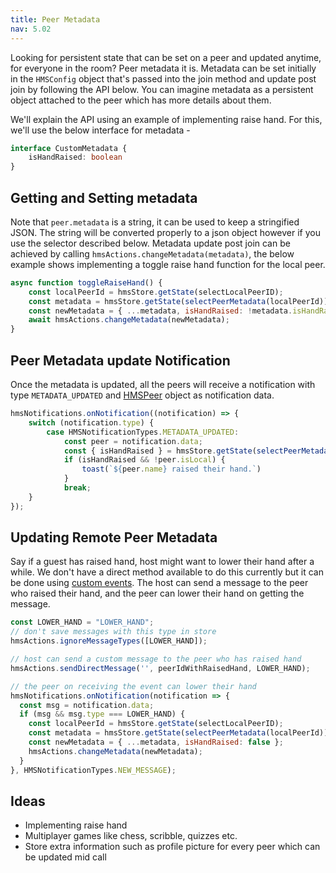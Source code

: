 ```yaml
---
title: Peer Metadata
nav: 5.02
---
```


Looking for persistent state that can be set on a peer and updated anytime, for everyone in the room? Peer metadata it is.
Metadata can be set initially in the `HMSConfig` object that's passed into the join method and update post join by
following the API below. You can imagine metadata as a persistent object attached to the peer which has more details about
them.

We'll explain the API using an example of implementing raise hand. For this, we'll use the below interface for metadata -

```ts
interface CustomMetadata {
    isHandRaised: boolean
}
```


## Getting and Setting metadata

Note that `peer.metadata` is a string, it can be used to keep a stringified JSON. The string will be converted properly
to a json object however if you use the selector described below.
Metadata update post join can be achieved by calling `hmsActions.changeMetadata(metadata)`, the below example shows implementing a toggle raise
hand function for the local peer.

```js
async function toggleRaiseHand() {
    const localPeerId = hmsStore.getState(selectLocalPeerID);
    const metadata = hmsStore.getState(selectPeerMetadata(localPeerId));
    const newMetadata = { ...metadata, isHandRaised: !metadata.isHandRaised };
    await hmsActions.changeMetadata(newMetadata);
}
```

## Peer Metadata update Notification

Once the metadata is updated, all the peers will receive a notification
with type `METADATA_UPDATED` and [HMSPeer](../../../api-reference/javascript/v2/interfaces/HMSPeer)
object as notification data.

```js
hmsNotifications.onNotification((notification) => {
    switch (notification.type) {
        case HMSNotificationTypes.METADATA_UPDATED:
            const peer = notification.data;
            const { isHandRaised } = hmsStore.getState(selectPeerMetadata(peer.id))
            if (isHandRaised && !peer.isLocal) {
                toast(`${peer.name} raised their hand.`)
            }
            break;
    }
});
```

## Updating Remote Peer Metadata

Say if a guest has raised hand, host might want to lower their hand after a while. We
don't have a direct method available to do this currently but it can be done using
[custom events](../features/chat#custom-events). The host can send a message to the peer
who raised their hand, and the peer can lower their hand on getting the message.

```js
const LOWER_HAND = "LOWER_HAND";
// don't save messages with this type in store
hmsActions.ignoreMessageTypes([LOWER_HAND]);

// host can send a custom message to the peer who has raised hand
hmsActions.sendDirectMessage('', peerIdWithRaisedHand, LOWER_HAND);

// the peer on receiving the event can lower their hand
hmsNotifications.onNotification(notification => {
  const msg = notification.data;
  if (msg && msg.type === LOWER_HAND) {
    const localPeerId = hmsStore.getState(selectLocalPeerID);
    const metadata = hmsStore.getState(selectPeerMetadata(localPeerId));
    const newMetadata = { ...metadata, isHandRaised: false };
    hmsActions.changeMetadata(newMetadata);
  }
}, HMSNotificationTypes.NEW_MESSAGE);
```

## Ideas

* Implementing raise hand
* Multiplayer games like chess, scribble, quizzes etc.
* Store extra information such as profile picture for every peer which can be updated mid call
